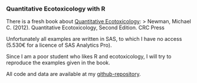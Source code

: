 ### Quantitative Ecotoxicology with R

There is a fresh book about [Quantitative Ecotoxicology](http://www.crcpress.com/product/isbn/9781439835647):
> Newman, Michael C. (2012). Quantitative Ecotoxicology, Second Edition. CRC Press


Unfortunately all examples are written in SAS, to which I have no access (5.530€ for a licence of SAS Analytics Pro).

Since I am a poor student who likes R and ecotoxicology, I will try to reproduce the examples given in the book.


All code and data are available at my [github-repository](https://github.com/EDiLD/r-ed/tree/master/quantitative_ecotoxicology).